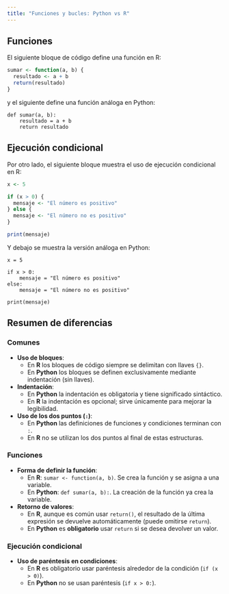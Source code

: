 ```yaml
---
title: "Funciones y bucles: Python vs R"
---
```


## Funciones

El siguiente bloque de código define una función en R:

```.r
sumar <- function(a, b) {
  resultado <- a + b
  return(resultado)
}
```

y el siguiente define una función análoga en Python:

```.python
def sumar(a, b):
    resultado = a + b
    return resultado
```

## Ejecución condicional

Por otro lado, el siguiente bloque muestra el uso de ejecución condicional en R:

```.r
x <- 5

if (x > 0) {
  mensaje <- "El número es positivo"
} else {
  mensaje <- "El número no es positivo"
}

print(mensaje)
```

Y debajo se muestra la versión análoga en Python:

```.python
x = 5

if x > 0:
    mensaje = "El número es positivo"
else:
    mensaje = "El número no es positivo"

print(mensaje)
```

## Resumen de diferencias

### Comunes

* **Uso de bloques**:
  * En **R** los bloques de código siempre se delimitan con llaves `{}`.
  * En **Python** los bloques se definen exclusivamente mediante indentación (sin llaves).
* **Indentación**:
  * En **Python** la indentación es obligatoria y tiene significado sintáctico.
  * En **R** la indentación es opcional; sirve únicamente para mejorar la legibilidad.
* **Uso de los dos puntos (`:`)**:
  * En **Python** las definiciones de funciones y condiciones terminan con `:`.
  * En **R** no se utilizan los dos puntos al final de estas estructuras.

### Funciones

* **Forma de definir la función**:
  * En **R**: `sumar <- function(a, b)`. Se crea la función y se asigna a una variable.
  * En **Python**: `def sumar(a, b):`. La creación de la función ya crea la variable.
* **Retorno de valores**:
  * En **R**, aunque es común usar `return()`, el resultado de la última expresión se devuelve automáticamente (puede omitirse `return`).
  * En **Python** es **obligatorio** usar `return` si se desea devolver un valor.

### Ejecución condicional

* **Uso de paréntesis en condiciones**:
  * En **R** es obligatorio usar paréntesis alrededor de la condición (`if (x > 0)`).
  * En **Python** no se usan paréntesis (`if x > 0:`).